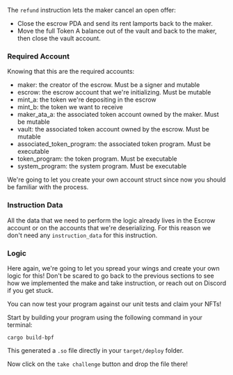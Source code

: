 <ArticleSection name="Refund" id="refund" level="h2" />

The `refund` instruction lets the maker cancel an open offer:
  - Close the escrow PDA and send its rent lamports back to the maker.
- Move the full Token A balance out of the vault and back to the maker, then close the vault account.

### Required Account

Knowing that this are the required accounts:

- maker: the creator of the escrow. Must be a signer and mutable
- escrow: the escrow account that we're initializing. Must be mutable
- mint_a: the token we're depositing in the escrow
- mint_b: the token we want to receive
- maker_ata_a: the associated token account owned by the maker. Must be mutable
- vault: the associated token account owned by the escrow. Must be mutable
- associated_token_program: the associated token program. Must be executable
- token_program: the token program. Must be executable
- system_program: the system program. Must be executable

We're going to let you create your own account struct since now you should be familiar with the process.

### Instruction Data

All the data that we need to perform the logic already lives in the Escrow account or on the accounts that we're deserializing. For this reason we don't need any `instruction_data` for this instruction.

### Logic

Here again, we're going to let you spread your wings and create your own logic for this! Don't be scared to go back to the previous sections to see how we implemented the make and take instruction, or reach out on Discord if you get stuck.

<ArticleSection name="Conclusion" id="conclusion" level="h2" />

You can now test your program against our unit tests and claim your NFTs!

Start by building your program using the following command in your terminal:

```
cargo build-bpf
```

This generated a `.so` file directly in your `target/deploy` folder.

Now click on the `take challenge` button and drop the file there!
